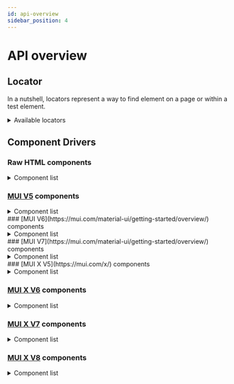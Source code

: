 ```yaml
---
id: api-overview
sidebar_position: 4
---
```



# API overview

## Locator

In a nutshell, locators represent a way to find element on a page or within a test element.

<details>
  <summary>Available locators</summary>

| Locator                  | Description                                                                                                            |
| ------------------------ | ---------------------------------------------------------------------------------------------------------------------- |
| byAttribute(name, value) | Locate element by attribute                                                                                            |
| byChecked(checked)       | Locate checkbox which is checked, usually it can be chained with checkbox locator                                      |
| byCssClass(className)    | Locate by CSS class name. Locate by CSS class is not recommended because it is not reliable and can be changed easily. |
| byCssSelector(selector)  | Locate by CSS selector.                                                                                                |
| byDataTestId(dataTestId) | Locate by data-testid attribute.                                                                                       |
| byInputType(type)        | Locate by input element by its type, such as text, radio, checkbox etc.                                                |
| byLinkedElement()        | (Experimental) Locate an element by matching attributes from another element                                           |
| byName(name)             | Locate by the value of name attribute.                                                                                 |
| byRole(role)             | Locate by the value of role attribute.                                                                                 |
| byTagName(tagName)       | Locate by HTML tag name (not recommended).                                                                             |
| byValue(value)           | Locate by the value of value attribute                                                                                 |

</details>

## Component Drivers

### Raw HTML components

<details>
  <summary>Component list</summary>

Package: [@atomic-testing/component-driver-html](https://github.com/atomic-testing/atomic-testing/tree/main/packages/component-driver-html/src/components)

| Driver                     | Description                                                               |
| -------------------------- | ------------------------------------------------------------------------- |
| HTMLAnchorDriver           | Driver for `<a>` elements                                                 |
| HTMLButtonDriver           | Driver for `<button>` or any clickable elements                           |
| HTMLCheckboxDriver         | Driver for `<input type="checkbox">` elements                             |
| HTMLCheckboxGroupDriver    | Driver for a group of HTML checkboxes, ideal for multiselection           |
| HTMLElementDriver          | Driver for any HTML element                                               |
| HTMLHiddenInputDriver      | Driver for `<input type="hidden">` elements                               |
| HTMLOptionDriver           | Driver for `<option>` elements                                            |
| HTMLRadioButtonGroupDriver | Driver for a group of HTML radio buttons                                  |
| HTMLSelectDriver           | Driver for `<select>` element, support both single and multiple selection |
| HTMLTextInputDriver        | Driver for `<input type="text">` elements                                 |
| HTMLTextAreaDriver         | Driver for `<textarea>` elements                                          |

</details>

### [MUI V5](https://mui.com/material-ui/getting-started/overview/) components

<details>
  <summary>Component list</summary>

Package: [@atomic-testing/component-driver-mui-v5](https://github.com/atomic-testing/atomic-testing/tree/main/packages/component-driver-mui-v5/src/components)

<Tabs>
<TabItem value="npm" label="npm">

```bash
npm install @atomic-testing/component-driver-mui-v5
```

</TabItem>
<TabItem value="yarn" label="yarn">

```bash
yarn add @atomic-testing/component-driver-mui-v5
```

</TabItem>
<TabItem value="pnpm" label="pnpm">

```bash
pnpm add @atomic-testing/component-driver-mui-v5
```

</TabItem>
</Tabs>

| Driver                           | Description                                           |
| -------------------------------- | ----------------------------------------------------- |
| AccordionDriver                  | Driver for Accordion component                        |
| AlertDriver                      | Driver for Alert component                            |
| AutoCompleteDriver               | Driver for Autocomplete component                     |
| BadgeDriver                      | Driver for Badge component                            |
| ButtonDriver                     | Driver for Button or any clickable component          |
| CheckboxDriver                   | Driver for Checkbox component                         |
| ChipDriver                       | Driver for Chip component                             |
| DialogDriver                     | Driver for Dialog component                           |
| FabDriver                        | Driver for Floating Action Button component           |
| InputDriver                      | Driver for Input component and its variants           |
| ListDriver                       | Driver for List component                             |
| ListItemDriver                   | Driver for ListItem component                         |
| MenuDriver                       | Driver for Menu component                             |
| MenuItemDriver                   | Driver for MenuItem component                         |
| ProgressDriver                   | Driver for Progress component                         |
| RatingDriver                     | Driver for Rating component                           |
| SelectDriver                     | Driver for Select component                           |
| SliderDriver                     | Driver for Slider component                           |
| SnackbarDriver                   | Driver for Snackbar component                         |
| SwitchDriver                     | Driver for Switch component                           |
| TextFieldDriver                  | Driver for TextField component                        |
| ToggleButtonDriver               | Driver for ToggleButton component                     |
| ToggleButtonGroupDriver          | Driver for ToggleButtonGroup component                |
| ExclusiveToggleButtonGroupDriver | Driver for ToggleButtonGroup with exclusive selection |

</details>
### [MUI V6](https://mui.com/material-ui/getting-started/overview/) components

<details>
  <summary>Component list</summary>

Package: [@atomic-testing/component-driver-mui-v6](https://github.com/atomic-testing/atomic-testing/tree/main/packages/component-driver-mui-v6/src/components)

Test examples can be found in [the example folder under component-driver-mui-v6-test package](https://github.com/atomic-testing/atomic-testing/tree/main/packages/component-driver-mui-v6-test/src/examples)

| Driver                           | Description                                                                                      |
| -------------------------------- | ------------------------------------------------------------------------------------------------ |
| AccordionDriver                  | Driver for Accordion component                                                                   |
| AlertDriver                      | Driver for Alert component                                                                       |
| AutoCompleteDriver               | Driver for Autocomplete component (single selection only, multiple selection planned)            |
| BadgeDriver                      | Driver for Badge component                                                                       |
| ButtonDriver                     | Driver for Button or any clickable component                                                     |
| CheckboxDriver                   | Driver for Checkbox component                                                                    |
| ChipDriver                       | Driver for Chip component                                                                        |
| DialogDriver                     | Driver for Dialog component                                                                      |
| FabDriver                        | Driver for Floating Action Button component                                                      |
| InputDriver                      | Driver for Input component and its variants                                                      |
| ListDriver                       | Driver for List component                                                                        |
| ListItemDriver                   | Driver for ListItem component                                                                    |
| MenuDriver                       | Driver for Menu component                                                                        |
| MenuItemDriver                   | Driver for MenuItem component                                                                    |
| ProgressDriver                   | Driver for Progress component                                                                    |
| RatingDriver                     | Driver for Rating component                                                                      |
| SelectDriver                     | Driver for Select component                                                                      |
| SliderDriver                     | Driver for Slider component                                                                      |
| SnackbarDriver                   | Driver for Snackbar component                                                                    |
| SwitchDriver                     | Driver for Switch component                                                                      |
| TextFieldDriver                  | Driver for TextField component, supports single-line, multiline and selection TextField variants |
| ToggleButtonDriver               | Driver for ToggleButton component                                                                |
| ToggleButtonGroupDriver          | Driver for ToggleButtonGroup component                                                           |
| ExclusiveToggleButtonGroupDriver | Driver for ToggleButtonGroup with exclusive selection                                            |
| DataGridProDriver                | Driver for DataGrid/DataGridPro component                                                        |
| DataGridHeaderRowDriver          | Driver for header rows in DataGrid                                                               |
| DataGridDataRowDriver            | Driver for data rows in DataGrid                                                                 |

</details>
### [MUI V7](https://mui.com/material-ui/getting-started/overview/) components

<details>
  <summary>Component list</summary>

Package: [@atomic-testing/component-driver-mui-v7](https://github.com/atomic-testing/atomic-testing/tree/main/packages/component-driver-mui-v7/src/components)

<Tabs>
<TabItem value="npm" label="npm">

```bash
npm install @atomic-testing/component-driver-mui-v7
```

</TabItem>
<TabItem value="yarn" label="yarn">

```bash
yarn add @atomic-testing/component-driver-mui-v7
```

</TabItem>
<TabItem value="pnpm" label="pnpm">

```bash
pnpm add @atomic-testing/component-driver-mui-v7
```

</TabItem>
</Tabs>

| Driver                           | Description                                           |
| -------------------------------- | ----------------------------------------------------- |
| AccordionDriver                  | Driver for Accordion component                        |
| AlertDriver                      | Driver for Alert component                            |
| AutoCompleteDriver               | Driver for Autocomplete component                     |
| BadgeDriver                      | Driver for Badge component                            |
| ButtonDriver                     | Driver for Button or any clickable component          |
| CheckboxDriver                   | Driver for Checkbox component                         |
| ChipDriver                       | Driver for Chip component                             |
| DialogDriver                     | Driver for Dialog component                           |
| FabDriver                        | Driver for Floating Action Button component           |
| InputDriver                      | Driver for Input component and its variants           |
| ListDriver                       | Driver for List component                             |
| ListItemDriver                   | Driver for ListItem component                         |
| MenuDriver                       | Driver for Menu component                             |
| MenuItemDriver                   | Driver for MenuItem component                         |
| ProgressDriver                   | Driver for Progress component                         |
| RatingDriver                     | Driver for Rating component                           |
| SelectDriver                     | Driver for Select component                           |
| SliderDriver                     | Driver for Slider component                           |
| SnackbarDriver                   | Driver for Snackbar component                         |
| SwitchDriver                     | Driver for Switch component                           |
| TextFieldDriver                  | Driver for TextField component                        |
| ToggleButtonDriver               | Driver for ToggleButton component                     |
| ToggleButtonGroupDriver          | Driver for ToggleButtonGroup component                |
| ExclusiveToggleButtonGroupDriver | Driver for ToggleButtonGroup with exclusive selection |

</details>
### [MUI X V5](https://mui.com/x/) components

<details>
  <summary>Component list</summary>

Package: [@atomic-testing/component-driver-mui-x-v5](https://github.com/atomic-testing/atomic-testing/tree/main/packages/component-driver-mui-x-v5/src)

<Tabs>
<TabItem value="npm" label="npm">

```bash
npm install @atomic-testing/component-driver-mui-x-v5
```

</TabItem>
<TabItem value="yarn" label="yarn">

```bash
yarn add @atomic-testing/component-driver-mui-x-v5
```

</TabItem>
<TabItem value="pnpm" label="pnpm">

```bash
pnpm add @atomic-testing/component-driver-mui-x-v5
```

</TabItem>
</Tabs>

| Driver                       | Description                                    |
| ---------------------------- | ---------------------------------------------- |
| DataGridProDriver            | Driver for DataGrid/DataGridPro component      |
| DataGridHeaderRowDriver      | Driver for header rows in DataGrid             |
| DataGridDataRowDriver        | Driver for data rows in DataGrid               |
| DateRangePickerDriver        | Driver for DateRangePicker component           |
| DateTimePickerDriver         | Driver for DateTimePicker component            |
| DesktopDatePickerDriver      | Driver for DesktopDatePicker component         |
| MobileDatePickerDialogDriver | Driver for MobileDatePicker's dialog component |
| MobileDatePickerDriver       | Driver for MobileDatePicker component          |
| TimePickerDriver             | Driver for TimePicker component                |

</details>

### [MUI X V6](https://mui.com/x/) components

<details>
  <summary>Component list</summary>

Package: [@atomic-testing/component-driver-mui-x-v6](https://github.com/atomic-testing/atomic-testing/tree/main/packages/component-driver-mui-x-v6/src)

<Tabs>
<TabItem value="npm" label="npm">

```bash
npm install @atomic-testing/component-driver-mui-x-v6
```

</TabItem>
<TabItem value="yarn" label="yarn">

```bash
yarn add @atomic-testing/component-driver-mui-x-v6
```

</TabItem>
<TabItem value="pnpm" label="pnpm">

```bash
pnpm add @atomic-testing/component-driver-mui-x-v6
```

</TabItem>
</Tabs>

| Driver                  | Description                               |
| ----------------------- | ----------------------------------------- |
| DataGridProDriver       | Driver for DataGrid/DataGridPro component |
| DataGridHeaderRowDriver | Driver for header rows in DataGrid        |
| DataGridDataRowDriver   | Driver for data rows in DataGrid          |

</details>

### [MUI X V7](https://mui.com/x/) components

<details>
  <summary>Component list</summary>

Package: [@atomic-testing/component-driver-mui-x-v7](https://github.com/atomic-testing/atomic-testing/tree/main/packages/component-driver-mui-x-v7/src)

<Tabs>
<TabItem value="npm" label="npm">

```bash
npm install @atomic-testing/component-driver-mui-x-v7
```

</TabItem>
<TabItem value="yarn" label="yarn">

```bash
yarn add @atomic-testing/component-driver-mui-x-v7
```

</TabItem>
<TabItem value="pnpm" label="pnpm">

```bash
pnpm add @atomic-testing/component-driver-mui-x-v7
```

</TabItem>
</Tabs>

| Driver                  | Description                               |
| ----------------------- | ----------------------------------------- |
| DataGridProDriver       | Driver for DataGrid/DataGridPro component |
| DataGridHeaderRowDriver | Driver for header rows in DataGrid        |
| DataGridDataRowDriver   | Driver for data rows in DataGrid          |

</details>

### [MUI X V8](https://mui.com/x/) components

<details>
  <summary>Component list</summary>

Package: [@atomic-testing/component-driver-mui-x-v8](https://github.com/atomic-testing/atomic-testing/tree/main/packages/component-driver-mui-x-v8/src)

<Tabs>
<TabItem value="npm" label="npm">

```bash
npm install @atomic-testing/component-driver-mui-x-v8
```

</TabItem>
<TabItem value="yarn" label="yarn">

```bash
yarn add @atomic-testing/component-driver-mui-x-v8
```

</TabItem>
<TabItem value="pnpm" label="pnpm">

```bash
pnpm add @atomic-testing/component-driver-mui-x-v8
```

</TabItem>
</Tabs>

| Driver                  | Description                               |
| ----------------------- | ----------------------------------------- |
| DataGridProDriver       | Driver for DataGrid/DataGridPro component |
| DataGridHeaderRowDriver | Driver for header rows in DataGrid        |
| DataGridDataRowDriver   | Driver for data rows in DataGrid          |

</details>
